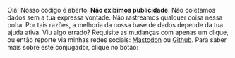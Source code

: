 Olá! Nosso código é aberto. **Não exibimos publicidade**.
Não coletamos dados sem a tua expressa vontade. 
Não rastreamos qualquer coisa nessa poha. 
Por tais razões, a melhoria da nossa base de dados 
depende da tua ajuda ativa. Viu algo errado? Requisite as mudanças com 
apenas um clique, ou então reporte via minhas redes sociais: [Mastodon](https://ursal.zone/@renribsilva) ou 
[Github](https://github.com/renribsilva/conjugador). Para saber mais sobre
este conjugador, clique no botão: